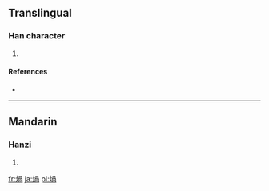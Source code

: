 ==Translingual==

===Han character===
{{Han char|rn=86|rad=火|as=09|sn=13|four=|canj=火月月口 (FBBR)}}

# {{defn|Han|sort=火09}}

====References====
* {{Han ref|kx=0678.161|dkj=19251|hdz=32218.020|uh=7171|ud=29041}}

----

==Mandarin==

===Hanzi===
{{cmn-hanzi|pin=[[guā]] ([[gua1]])|wg=kua<sup>1</sup>}}

# {{defn|lang=cmn|sort=火09}}

[[fr:煱]]
[[ja:煱]]
[[pl:煱]]